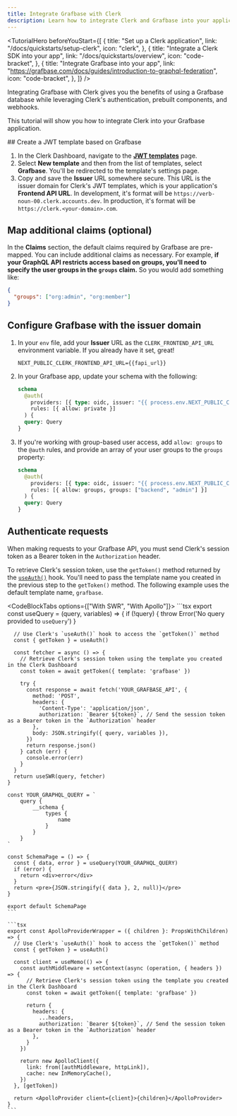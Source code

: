 ```yaml
---
title: Integrate Grafbase with Clerk
description: Learn how to integrate Clerk and Grafbase into your application
---
```


<TutorialHero
  beforeYouStart={[
    {
      title: "Set up a Clerk application",
      link: "/docs/quickstarts/setup-clerk",
      icon: "clerk",
    },
    {
      title: "Integrate a Clerk SDK into your app",
      link: "/docs/quickstarts/overview",
      icon: "code-bracket",
    },
    {
      title: "Integrate Grafbase into your app",
      link: "https://grafbase.com/docs/guides/introduction-to-graphql-federation",
      icon: "code-bracket",
    },
  ]}
/>

Integrating Grafbase with Clerk gives you the benefits of using a Grafbase database while leveraging Clerk's authentication, prebuilt components, and webhooks.

This tutorial will show you how to integrate Clerk into your Grafbase application.

<Steps>
  ## Create a JWT template based on Grafbase

  1. In the Clerk Dashboard, navigate to the [**JWT templates**](https://dashboard.clerk.com/last-active?path=jwt-templates) page.
  1. Select **New template** and then from the list of templates, select **Grafbase**. You'll be redirected to the template's settings page.
  1. Copy and save the **Issuer** URL somewhere secure. This URL is the issuer domain for Clerk's JWT templates, which is your application's **Frontend API URL**. In development, it's format will be `https://verb-noun-00.clerk.accounts.dev`. In production, it's format will be `https://clerk.<your-domain>.com`.

  ## Map additional claims (optional)

  In the **Claims** section, the default claims required by Grafbase are pre-mapped. You can include additional claims as necessary. For example, **if your GraphQL API restricts access based on groups, you'll need to specify the user groups in the `groups` claim.** So you would add something like:

  ```json
  {
    "groups": ["org:admin", "org:member"]
  }
  ```

  ## Configure Grafbase with the issuer domain

  1. In your `env` file, add your **Issuer** URL as the `CLERK_FRONTEND_API_URL` environment variable. If you already have it set, great!
     ```env {{ filename: '.env' }}
     NEXT_PUBLIC_CLERK_FRONTEND_API_URL={{fapi_url}}
     ```
  1. In your Grafbase app, update your schema with the following:
     ```graphql
     schema
       @auth(
         providers: [{ type: oidc, issuer: "{{ process.env.NEXT_PUBLIC_CLERK_FRONTEND_API_URL }}" }]
         rules: [{ allow: private }]
       ) {
       query: Query
     }
     ```
  1. If you're working with group-based user access, add `allow: groups` to the `@auth` rules, and provide an array of your user groups to the `groups` property:
     ```graphql
     schema
       @auth(
         providers: [{ type: oidc, issuer: "{{ process.env.NEXT_PUBLIC_CLERK_FRONTEND_API_URL }}" }]
         rules: [{ allow: groups, groups: ["backend", "admin"] }]
       ) {
       query: Query
     }
     ```

  ## Authenticate requests

  When making requests to your Grafbase API, you must send Clerk's session token as a Bearer token in the `Authorization` header.

  To retrieve Clerk's session token, use the `getToken()` method returned by the [`useAuth()`](/docs/reference/hooks/use-auth) hook. You'll need to pass the template name you created in the previous step to the `getToken()` method. The following example uses the default template name, `grafbase`.

  <CodeBlockTabs options={["With SWR", "With Apollo"]}>
    ```tsx
    export const useQuery = (query, variables) => {
      if (!query) {
        throw Error('No query provided to `useQuery`')
      }

      // Use Clerk's `useAuth()` hook to access the `getToken()` method
      const { getToken } = useAuth()

      const fetcher = async () => {
        // Retrieve Clerk's session token using the template you created in the Clerk Dashboard
        const token = await getToken({ template: 'grafbase' })

        try {
          const response = await fetch('YOUR_GRAFBASE_API', {
            method: 'POST',
            headers: {
              'Content-Type': 'application/json',
              authorization: `Bearer ${token}`, // Send the session token as a Bearer token in the `Authorization` header
            },
            body: JSON.stringify({ query, variables }),
          })
          return response.json()
        } catch (err) {
          console.error(err)
        }
      }
      return useSWR(query, fetcher)
    }

    const YOUR_GRAPHQL_QUERY = `
    	query {
    		__schema {
    			types {
    				name
    			}
    		}
    	}
    `

    const SchemaPage = () => {
      const { data, error } = useQuery(YOUR_GRAPHQL_QUERY)
      if (error) {
        return <div>error</div>
      }
      return <pre>{JSON.stringify({ data }, 2, null)}</pre>
    }

    export default SchemaPage
    ```

    ```tsx
    export const ApolloProviderWrapper = ({ children }: PropsWithChildren) => {
      // Use Clerk's `useAuth()` hook to access the `getToken()` method
      const { getToken } = useAuth()

      const client = useMemo(() => {
        const authMiddleware = setContext(async (operation, { headers }) => {
          // Retrieve Clerk's session token using the template you created in the Clerk Dashboard
          const token = await getToken({ template: 'grafbase' })

          return {
            headers: {
              ...headers,
              authorization: `Bearer ${token}`, // Send the session token as a Bearer token in the `Authorization` header
            },
          }
        })

        return new ApolloClient({
          link: from([authMiddleware, httpLink]),
          cache: new InMemoryCache(),
        })
      }, [getToken])

      return <ApolloProvider client={client}>{children}</ApolloProvider>
    }
    ```
  </CodeBlockTabs>
</Steps>
